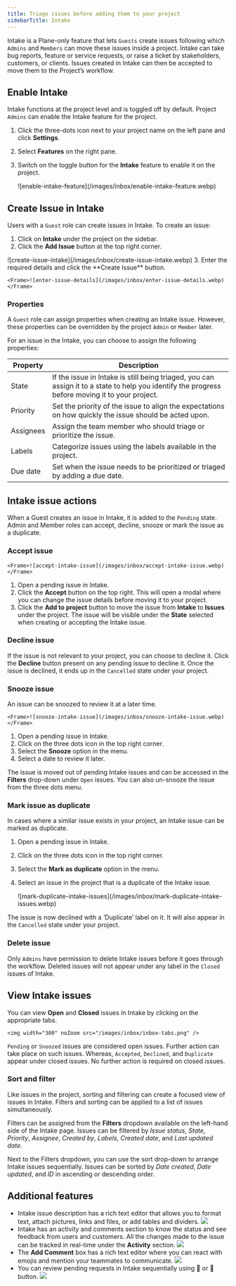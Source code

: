 ```yaml
---
title: Triage issues before adding them to your project
sidebarTitle: Intake
---
```


Intake is a Plane-only feature that lets `Guests` create issues following which `Admins` and `Members` can move these issues inside a project. Intake can take bug reports, feature or service requests, or raise a ticket by stakeholders, customers, or clients. Issues created in Intake can then be accepted to move them to the Project’s workflow. 

## Enable Intake

Intake functions at the project level and is toggled off by default. Project `Admins` can enable the Intake feature for the project. 

1. Click the three-dots icon next to your project name on the left pane and click **Settings**.
2. Select **Features** on the right pane.
3. Switch on the toggle button for the **Intake** feature to enable it on the project. 

    <Frame>![enable-intake-feature](/images/inbox/enable-intake-feature.webp)</Frame>

## Create Issue in Intake

Users with a `Guest` role can create issues in Intake. To create an issue: 

1. Click on **Intake** under the project on the sidebar.
2. Click the **Add Issue** button at the top right corner.
<Frame>![create-issue-intake](/images/inbox/create-issue-intake.webp)</Frame>
3. Enter the required details and click the **Create Issue** button.

    <Frame>![enter-issue-details](/images/inbox/enter-issue-details.webp)</Frame>

### Properties

A `Guest` role can assign properties when creating an Intake issue. However, these properties can be overridden by the project `Admin` or `Member` later.

For an issue in the Intake, you can choose to assign the following properties:

| Property      | Description         |
| --------------| ------------------- |
| State         | If the issue in Intake is still being triaged, you can assign it to a state to help you identify the progress before moving it to your project.
| Priority      | Set the priority of the issue to align the expectations on how quickly the issue should be acted upon.
| Assignees     | Assign the team member who should triage or prioritize the issue.
| Labels        | Categorize issues using the labels available in the project.
| Due date     | Set when the issue needs to be prioritized or triaged by adding a due date.

## Intake issue actions

When a Guest creates an issue in Intake, it is added to the `Pending` state. Admin and Member roles can accept, decline, snooze or mark the issue as a duplicate.

### Accept issue

    <Frame>![accept-intake-issue](/images/inbox/accept-intake-issue.webp)</Frame>
    
1. Open a pending issue in Intake.
2. Click the **Accept** button on the top right. This will open a modal where you can change the issue details before moving it to your project.
3. Click the **Add to project** button to move the issue from **Intake** to **Issues** under the project. The issue will be visible under the **State** selected when creating or accepting the Intake issue.

### Decline issue
    
If the issue is not relevant to your project, you can choose to decline it. Click the **Decline** button present on any pending issue to decline it. Once the issue is declined, it ends up in the `Cancelled` state under your project.
   
### Snooze issue
    
An issue can be snoozed to review it at a later time.

    <Frame>![snooze-intake-issue](/images/inbox/snooze-intake-issue.webp)</Frame>
    
1. Open a pending issue in Intake.
2. Click on the three dots icon in the top right corner.
3. Select the **Snooze** option in the menu.
4. Select a date to review it later.
    
The issue is moved out of pending Intake issues and can be accessed in the **Filters** drop-down under `Open` issues. You can also un-snooze the issue from the three dots menu. 

### Mark issue as duplicate
    
In cases where a similar issue exists in your project, an Intake issue can be marked as duplicate. 
    
1. Open a pending issue in Intake.
2. Click on the three dots icon in the top right corner.
3. Select the **Mark as duplicate** option in the menu.
4. Select an issue in the project that is a duplicate of the Intake issue.

    <Frame>![mark-duplicate-intake-issues](/images/inbox/mark-duplicate-intake-issues.webp)</Frame>
    
The issue is now declined with a ‘Duplicate’ label on it. It will also appear in the `Cancelled` state under your project.

### Delete issue

Only `Admins` have permission to delete Intake issues before it goes through the workflow. Deleted issues will not appear under any label in the `Closed` issues of Intake.
   
## View Intake issues

You can view **Open** and **Closed** issues in Intake by clicking on the appropriate tabs.

    <img width="300" noZoom src="/images/inbox/inbox-tabs.png" />

`Pending` or `Snoozed` issues are considered open issues. Further action can take place on such issues. Whereas, `Accepted`, `Declined`, and `Duplicate` appear under closed issues. No further action is required on closed issues.

### Sort and filter

Like issues in the project, sorting and filtering can create a focused view of issues in Intake. Filters and sorting can be applied to a list of issues simultaneously. 

Filters can be assigned from the **Filters** dropdown available on the left-hand side of the Intake page. Issues can be filtered by *Issue status*, *State*, *Priority*, *Assignee*, *Created by*, *Labels*, *Created date*, and *Last updated date*.

Next to the Filters dropdown, you can use the sort drop-down to arrange Intake issues sequentially. Issues can be sorted by *Date created*, *Date updated*, and *ID* in ascending or descending order.

## Additional features

- Intake issue description has a rich text editor that allows you to format text, attach pictures, links and files, or add tables and dividers.
    <Frame>
        <img src="/images/inbox/inbox-description-box.png" />
    </Frame>
- Intake has an activity and comments section to know the status and see feedback from users and customers. All the changes made to the issue can be tracked in real-time under the **Activity** section.
    <Frame>
        <img src="/images/inbox/inbox-activity.png" />
    </Frame>
- The **Add Comment** box has a rich text editor where you can react with emojis and mention your teammates to communicate.
    <Frame>
        <img src="/images/inbox/RTE-reactions-and-mentions.png" />
    </Frame>
- You can review pending requests in Intake sequentially using 🔼 or 🔽 button.
    <Frame>
        <img src="/images/inbox/inbox-navigate.png" />
    </Frame>